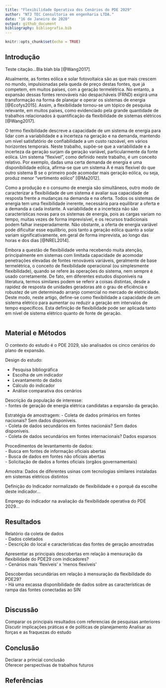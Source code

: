 ```yaml
---
title: "Flexibilidade Operativa dos Cenários do PDE 2029"
author: "NTJ TEC Consultoria em engenharia LTDA."
date: "16 de Janeiro de 2020"
output: github_document
bibliography: bibliografia.bib
---
```


```r
knitr::opts_chunk$set(echo = TRUE)
```



## Introdução
Teste citação...Bla blah bla [@Wang2017].   

Atualmente, as fontes eólica e solar fotovoltaica são as que mais crescem no mundo, impulsionadas pela queda de preço destas fontes, que já competem, em muitos países, com a geração termelétrica. No entanto, a expansão dessas fontes renováveis não despacháveis (FRND) exigirá uma transformação na forma de planejar e operar os sistemas de energia [@Ecofys2015]. Assim, a flexibilidade tornou-se um tópico de pesquisa relevante, em muitos países, como evidenciado pela grande quantidade de trabalhos relacionados à quantificação da flexibilidade de sistemas elétricos [@Wang2017].   

O termo flexibilidade descreve a capacidade de um sistema de energia para lidar com a variabilidade e a incerteza na geração e na demanda, mantendo um nível satisfatório de confiabilidade a um custo razoável, em vários horizontes temporais. Neste trabalho, supõe-se que a variabilidade e a incerteza da geração surjam da geração variável, particularmente da fonte eólica. Um sistema "flexível", como definido neste trabalho, é um conceito relativo. Por exemplo, dadas uma certa demanda de energia e uma disponibilidade eólica, afirma-se que um sistema A é mais flexível do que outro sistema B se o primeiro pode acomodar mais geração eólica, ou seja, produz menor “vertimento eólico” [@Ma2012].  


Como a produção e o consumo de energia são simultâneos, outro modo de caracterizar a flexibilidade de um sistema é avaliar sua capacidade de resposta frente a mudanças na demanda e na oferta. Todos os sistemas de energia tem uma flexibilidade inerente, necessária para equilibrar a oferta e a demanda a cada instante. A variabilidade e a incerteza não são características novas para os sistemas de energia, pois as cargas variam no tempo, muitas vezes de forma imprevisível, e os recursos tradicionais podem falhar inesperadamente. Não obstante, a oferta de energia variável pode dificultar esse equilíbrio, pois tanto a geração eólica quanto a solar variam significativamente, em geral de forma imprevista, ao longo das horas e dos dias [@NREL2014].  


Embora a questão de flexibilidade venha recebendo muita atenção, principalmente em sistemas com limitada capacidade de acomodar penetrações elevadas de fontes renováveis variáveis, geralmente de base termelétrica, o conceito de flexibilidade operacional (ou simplesmente flexibilidade), quando se refere às operações do sistema, nem sempre é usado corretamente. De fato, em diferentes estudos disponíveis na literatura, termos similares podem se referir a coisas distintas, desde a rapidez de resposta de unidades geradoras até o grau de eficiência e robustez de um determinado arranjo comercial no mercado de eletricidade. Deste modo, neste artigo, define-se como flexibilidade a capacidade de um sistema elétrico para aumentar ou reduzir a geração em intervalos de tempo específicos. Esta definição de flexibilidade pode ser aplicada tanto em nível de sistema elétrico quanto de fonte de geração.

```r

```

## Material e Métodos


O contexto do estudo é o PDE 2029, são analisados os cinco cenários do plano de expansão.   

Design do estudo:  

* Pesquisa bibliográfica  
* Escolha de um indicador  
* Levantamento de dados  
* Cálculo do indicador  
* Análise comparativa dos cenários  


Descrição da população de interesse:  
- fontes de geração de energia elétrica candidatas a expansão da geração.  

Estratégia de amostragem:
-  Coleta de dados primários em fontes nacionais? Sem dados disponíveis.  
-  Coleta de dados secundários em fontes nacionáis? Sem dados disponíveis.  
-  Coleta de dados secundários em fontes internacionais? Dados esparsos  

Procedimentos de levantamento de dados:  
- Busca em fontes de informação oficiais abertas  
- Busca de dados em fontes não oficiais abertas  
- Solicitação de dados a fontes oficiais (orgãos governamentais)  

Amostra: Dados de diferentes usinas com tecnologias similares instaladas em sistemas elétricos distintos  


Definição do Indicador normalizado de flexibilidade e o porquê da escolhe deste indicador...   

Emprego do indicador na avaliação da flexibilidade operativa do PDE 2029...   


  



## Resultados

Relatório da coleta de dados  
- Dados coletados  
- Descrição do local e características das fontes de geração amostradas  

Apresentar as principais descobertas em relação à mensuração da flexibilidade do PDE29 com indicadores?  
- Cenários mais 'flexíveis' x 'menos flexíveis'  

Descoberdas secundárias em relação à mensuração da flexibilidade do PDE29?  
- Há uma excassa disponibilidade de dados sobre as características de rampa das fontes conectadas ao SIN

```r

```

## Discussão

Comparar os principais resultados com referencias de pesquisas anteriores
Discutir implicações práticas e de políticas de planejamento
Analisar as forças e as fraquezas do estudo



## Conclusão

Declarar a princial conclusão  
Oferecer perspectivas de trabalhos futuros

## Referências


